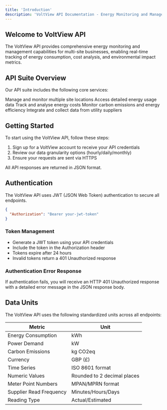 ```yaml
---
title: 'Introduction'
description: 'VoltView API Documentation - Energy Monitoring and Management'
---
```


## Welcome to VoltView API

The VoltView API provides comprehensive energy monitoring and management capabilities for multi-site businesses, enabling real-time tracking of energy consumption, cost analysis, and environmental impact metrics.

## API Suite Overview

Our API suite includes the following core services:

<CardGroup>
  <Card
    title="Site Management API"
    icon="building"
  >
    Manage and monitor multiple site locations
  </Card>
  <Card
    title="Energy Consumption API"
    icon="bolt"
  >
    Access detailed energy usage data
  </Card>
  <Card
    title="Cost Analysis API"
    icon="chart-line"
  >
    Track and analyse energy costs
  </Card>
  <Card
    title="Environmental Metrics API"
    icon="leaf"
  >
    Monitor carbon emissions and energy efficiency
  </Card>
  <Card
    title="Utility Supplier API"
    icon="plug"
  >
    Integrate and collect data from utility suppliers
  </Card>
</CardGroup>

## Getting Started

To start using the VoltView API, follow these steps:

1. Sign up for a VoltView account to receive your API credentials
2. Review our data granularity options (hourly/daily/monthly)
3. Ensure your requests are sent via HTTPS

All API responses are returned in JSON format.

## Authentication

The VoltView API uses JWT (JSON Web Token) authentication to secure all endpoints.

```json
{
  "Authorization": "Bearer your-jwt-token"
}
```

### Token Management
- Generate a JWT token using your API credentials
- Include the token in the Authorization header
- Tokens expire after 24 hours
- Invalid tokens return a 401 Unauthorized response

### Authentication Error Response
If authentication fails, you will receive an HTTP 401 Unauthorized response with a detailed error message in the JSON response body.

## Data Units

The VoltView API uses the following standardized units across all endpoints:

| Metric | Unit |
|--------|------|
| Energy Consumption | kWh |
| Power Demand | kW |
| Carbon Emissions | kg CO2eq |
| Currency | GBP (£) |
| Time Series | ISO 8601 format |
| Numeric Values | Rounded to 2 decimal places |
| Meter Point Numbers | MPAN/MPRN format |
| Supplier Read Frequency | Minutes/Hours/Days |
| Reading Type | Actual/Estimated |